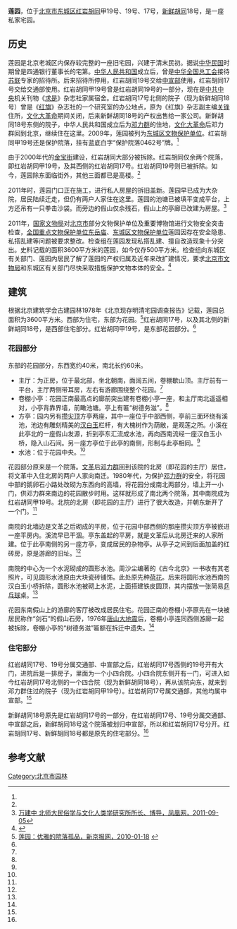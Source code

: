 {{文物保护单位
| 级别 = 市县级
| 省名 = 北京市
| 市/县名 = 北京市东城区
| 图片 = 
| 名称 = 莲园
| 编号 = 3-7
| 分类 = 古建筑
| 所在 = 红岩胡同19号及新鲜胡同18号
| 时代 = 清
| 登录 = 2009年10月29日
}}

'''莲园'''，位于[[北京市|北京市]][[东城区|东城区]][[红岩胡同|红岩胡同]]甲19号、19号、17号，[[新鲜胡同|新鲜胡同]]18号，是一座私家宅园。

==历史==
莲园是北京老城区内保存较完整的一座旧宅园，兴建于清末民初。据说[[中华民国|中华民国]]时期曾是四通银行董事长的宅第。[[中华人民共和国|中华人民共和国]]成立后，曾是[[中华全国总工会|中华全国总工会]]接待[[苏联|苏联]]专家的招待所。后来招待所停用，红岩胡同19号交给[[中共中央宣传部|中宣部]]使用，红岩胡同17号交给交通部使用。红岩胡同甲19号曾是红岩胡同19号的一部分，现在是[[中共中央|中共中央]]机关刊物《[[求是|求是]]》杂志社家属宿舍。红岩胡同17号北侧的院子（现为新鲜胡同18号）曾是《[[红旗_(杂志)|红旗]]》杂志社的一个研究室的办公地点，原为《红旗》杂志副主编[[关锋|关锋]]住所，[[文化大革命|文化大革命]]期间关闭，后来新鲜胡同18号的产权出售给一家公司。新鲜胡同18号东侧的院子，中华人民共和国成立后为[[邓力群|邓力群]]的住地，[[文化大革命|文化大革命]]后邓力群回到北京，继续住在这里。2009年，莲园被列为[[东城区文物保护单位|东城区文物保护单位]]。红岩胡同甲19号还是保护院落，挂有蓝底白字“保护院落0462号”牌。<ref name=xjbw/>

由于2000年代的[[金宝街|金宝街]]建设，红岩胡同大部分被拆除。红岩胡同仅余两个院落，即红岩胡同甲19号，及其西侧的红岩胡同17号。红岩胡同19号则已被拆除。如今，莲园除东面临街外，其他三面都已是高楼。<ref name=xjbw/>

2011年时，莲园门口正在施工，进行私人房屋的拆旧盖新。莲园早已成为大杂院，居民陆续迁走，但仍有两户人家住在这里。莲园的池塘已被填平变成平台，上方还吊有一只拳击沙袋。而旁边的假山仅余残石，假山上的亭廊已改建为房屋。<ref>[http://news.ifeng.com/gundong/detail_2011_09/05/8939372_0.shtml 万建中 北师大民俗学与文化人类学研究所所长、博导，凤凰网，2011-09-05]</ref>

2011年，[[国家文物局|国家文物局]]对[[北京市|北京市]]部分文物保护单位及重要博物馆进行文物安全突击检查，[[全国重点文物保护单位|全国重点文物保护单位]][[北京东岳庙|东岳庙]]、[[东城区文物保护单位|东城区文物保护单位]]莲园因存在安全隐患、私搭乱建等问题被要求整改。检查组在莲园发现私搭乱建、擅自改造现象十分突出。史料记载的面积3600平方米的莲园，如今仅存500平方米。检查组向东城区有关部门、莲园内居民了解了莲园的产权归属及近年来改扩建情况，要求[[北京市文物局|北京市文物局]]和东城区有关部门尽快采取措施保护文物本体的安全。<ref>{{Cite web |url=http://news.163.com/11/1010/13/7G0OOV4J00014AED.html |title=存隐患 东岳庙、莲园要整改，网易，2011-10-10 |access-date=2015-04-04 |archive-url=https://web.archive.org/web/20160305000259/http://news.163.com/11/1010/13/7G0OOV4J00014AED.html |archive-date=2016-03-05 |dead-url=yes }}</ref>

==建筑==
根据北京建筑学会古建园林1978年《北京现存明清宅园调查报告》记载，莲园总面积为3600平方米。西部为住宅，东部为花园。<ref name=xjbw>[http://www.bjnews.com.cn/lifestyle/2010/01/18/3534.html 莲园：优雅的院落孤品，新京报网，2010-01-18] {{webarchive|url=https://web.archive.org/web/20150923191534/http://www.bjnews.com.cn/lifestyle/2010/01/18/3534.html |date=2015-09-23 }}</ref>红岩胡同17号，以及其北侧的新鲜胡同18号，是西部住宅部分。红岩胡同甲19号，是东部花园部分。<ref name=xjbw/>

===花园部分===
东部的花园部分，东西宽约40米，南北长约60米。
*主厅：为正房，位于最北部，坐北朝南，面阔五间，卷棚歇山顶。主厅前有一平台，主厅两侧带耳房，左右有游廊围绕整个花园。<ref name=xjbw/>
*卷棚小亭：花园正南最高点的廊前突出建有卷棚小亭一座，和主厅南北遥遥相对，小亭背靠界墙，前瞰池塘。亭上有匾“树德务滋”。<ref name=xjbw/>
*方亭：园内另有[[攒尖顶|攒尖顶]]方亭两座，其中一座位于中部西侧，亭前三面环绕有溪池，池边有雕刻精美的[[汉白玉|汉白玉]]栏杆，有大槐树作为荫敝，是观莲之所。小溪在此亭北的一座假山发源，折到亭东汇流成水池，再向西南流经一座汉白玉小桥，隐入山石间。另一座方亭位于此亭的南侧，形制与此亭相同。<ref name=xjbw/>
*水池：位于花园中央。<ref name=xjbw/>

花园部分原来是一个院落。[[文革|文革]]后[[邓力群|邓力群]]回到该院的北房（即花园的主厅）居住，将文革中入住北房的两户人家向南迁。1980年代，为保护[[邓力群|邓力群]]的安全，将花园中部的鹅卵石小路处改砌为东西向的高墙，将花园分成南北两部分，墙上开一小门，供邓力群来南边的花园散步时用。这样就形成了南北两个院落，其中南院成为红岩胡同甲19号。北院的北房（即花园的主厅）进行了很大改造，并朝东新开了一个门。<ref name=xjbw/>

南院的北墙边是文革之后砌成的平房，位于花园中部西侧的那座攒尖顶方亭被嵌进一座平房内。溪流早已干涸。亭东盖起的平房，就是文革后从北房迁来的人家所建。位于此亭南侧的另一座方亭，变成居民的杂物亭。从亭子之间到后面加盖的红砖房，原是游廊的旧址。<ref name=xjbw/>

南院的中心为一个水泥砌成的圆形水池。周沙尘编著的《古今北京》一书收有其老照片，可见圆形水池原由大块瓷砖铺饰。此处原先种[[荷花|荷花]]。后来将圆形水池西南的汉白玉小桥拆除，圆形水池被砌上水泥，上面搭建铁皮圆顶，其内摆放一张简易[[乒乓球|乒乓球]]桌。<ref name=xjbw/>

花园东南假山上的游廊的客厅被改成居民住宅。花园正南的卷棚小亭原先在一块被居民称作“剑石”的假山石旁，1976年[[唐山大地震|唐山大地震]]后，卷棚小亭连同西侧游廊一起被拆除，卷棚小亭的“树德务滋”匾额在拆迁中遗失。<ref name=xjbw/>

===住宅部分===
红岩胡同17号、19号分属交通部、中宣部之后，红岩胡同17号西侧的19号开有大门，进院后是一排房子，里面为一个小四合院。小四合院东侧开有一门，可进入如今红岩胡同17号北侧的一个四合院（现为新鲜胡同18号），再从该院向东，就来到邓力群住过的院子（现为红岩胡同甲19号）。红岩胡同17号属交通部，其他均属中宣部。<ref name=xjbw/>

新鲜胡同18号原先是红岩胡同17号的一部分，在红岩胡同17号、19号分属交通部、中宣部之后，新鲜胡同18号这个院落被划归中宣部，所以和红岩胡同17号分开。红岩胡同17号、新鲜胡同18号都是原先的住宅部分。<ref name=xjbw/>

==参考文献==
{{reflist}}

[[Category:北京市园林|Category:北京市园林]]